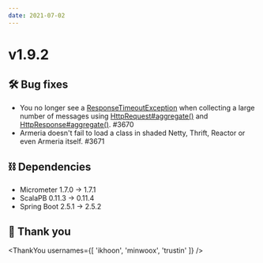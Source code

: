 ```yaml
---
date: 2021-07-02
---
```


# v1.9.2

## 🛠️ Bug fixes

- You no longer see a [ResponseTimeoutException](type) when collecting a large number of messages
  using [HttpRequest#aggregate()](type) and [HttpResponse#aggregate()](type). #3670
- Armeria doesn't fail to load a class in shaded Netty, Thrift, Reactor or even Armeria itself. #3671

## ⛓ Dependencies

- Micrometer 1.7.0 → 1.7.1
- ScalaPB 0.11.3 → 0.11.4
- Spring Boot 2.5.1 → 2.5.2

## 🙇 Thank you

<ThankYou usernames={[
  'ikhoon',
  'minwoox',
  'trustin'
]} />
